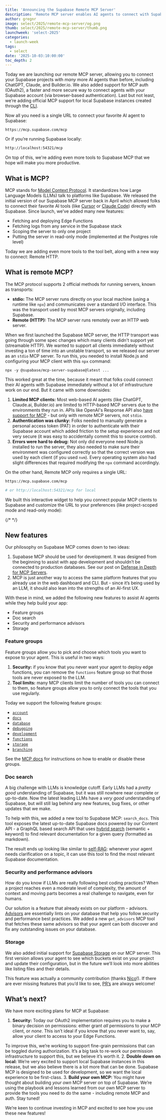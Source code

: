 ```yaml
---
title: 'Announcing the Supabase Remote MCP Server'
description: 'Remote MCP server enables AI agents to connect with Supabase projects.'
author: gregnr
image: select/2025/remote-mcp-server/og.png
thumb: select/2025/remote-mcp-server/thumb.png
launchweek: 'select-2025'
categories:
  - launch-week
tags:
  - select
date: '2025-10-03:10:00:00'
toc_depth: 2
---
```


Today we are launching our remote MCP server, allowing you to connect your Supabase projects with _many_ more AI agents than before, including ChatGPT, Claude, and Builder.io. We also added support for MCP auth (OAuth2), a faster and more secure way to connect agents with your Supabase account (via browser-based authentication). Last but not least, we’re adding official MCP support for local Supabase instances created through the [CLI](https://supabase.com/docs/guides/local-development/cli/getting-started).

Now all you need is a single URL to connect your favorite AI agent to Supabase:

```
https://mcp.supabase.com/mcp
```

Or if you’re running Supabase locally:

```bash
http://localhost:54321/mcp
```

On top of this, we're adding even more tools to Supabase MCP that we hope will make you more productive.

## What is MCP?

MCP stands for [Model Context Protocol](https://modelcontextprotocol.io/). It standardizes how Large Language Models (LLMs) talk to platforms like Supabase. We released the initial version of our Supabase MCP server back in April which allowed folks to connect their favorite AI tools (like [Cursor](https://www.cursor.com/) or [Claude Code](https://docs.anthropic.com/en/docs/claude-code/overview)) directly with Supabase. Since launch, we've added many new features:

- Fetching and deploying Edge Functions
- Fetching logs from any service in the Supabase stack
- Scoping the server to only one project
- Putting the server in read-only mode (implemented at the Postgres role level)

Today we are adding even more tools to the tool belt, along with a new way to connect: Remote HTTP.

## What is remote MCP?

The MCP protocol supports 2 official methods for running servers, known as transports:

- **stdio:** The MCP server runs directly on your local machine (using a runtime like `npx`) and communicates over a standard I/O interface. This was the transport used by most MCP servers originally, including Supabase.
- **Remote (HTTP):** The MCP server runs remotely over an HTTP web server.

When we first launched the Supabase MCP server, the HTTP transport was going through some spec changes which many clients didn't support yet (streamable HTTP). We wanted to support all clients immediately without investing a ton of time into an unstable transport, so we released our server as an `stdio` MCP server. To run this, you needed to install Node.js and configuring your MCP client with this `npx` command:

```
npx -y @supabase/mcp-server-supabase@latest ...
```

This worked great at the time, because it meant that folks could connect their AI agents with Supabase immediately without a lot of infrastructure work on our end. But it came with some downsides:

1. **Limited MCP clients:** Most web-based AI agents (like ChatGPT, Claude.ai, Builder.io) are limited to HTTP-based MCP servers due to the environments they run in. APIs like OpenAI's Response API also [have support for MCP](https://platform.openai.com/docs/guides/tools-remote-mcp) - but only with remote MCP servers, not `stdio`.
2. **Authentication was clunky:** Folks needed to manually generate a personal access token (PAT) in order to authenticate with their Supabase account which added friction to the setup experience and not very secure (it was easy to accidentally commit this to source control).
3. **Errors were hard to debug:** Not only did everyone need Node.js installed to run the server, they also needed to make sure their environment was configured correctly so that the correct version was used by each client (if you used `nvm`). Every operating system also had slight differences that required modifying the `npx` command accordingly.

On the other hand, Remote MCP only requires a single URL:

```bash
https://mcp.supabase.com/mcp

# or http://localhost:54321/mcp for local
```

We built this interactive widget to help you connect popular MCP clients to Supabase and customize the URL to your preferences (like project-scoped mode and read-only mode):

{/* _<Interactive MCP UI>_ */}

## New features

Our philosophy on Supabase MCP comes down to two ideas:

1. Supabase MCP should be used for development. It was designed from the beginning to assist with app development and shouldn’t be connected to production databases. See our post on [Defense in Depth for MCP Servers](https://supabase.com/blog/defense-in-depth-mcp).
2. MCP is just another way to access the same platform features that you already use in the web dashboard and CLI. But - since it’s being used by an LLM, it should also lean into the strengths of an AI-first UX.

With these in mind, we added the following new features to assist AI agents while they help build your app:

- Feature groups
- Doc search
- Security and performance advisors
- Storage

### Feature groups

Feature groups allow you to pick and choose which tools you want to expose to your agent. This is useful in two ways:

1. **Security:** if you know that you never want your agent to deploy edge functions, you can remove the `functions` feature group so that those tools are never exposed to the LLM.
2. **Tool limits:** many MCP clients limit the number of tools you can connect to them, so feature groups allow you to only connect the tools that you use regularly.

Today we support the following feature groups:

- [`account`](https://github.com/supabase-community/supabase-mcp#account)
- [`docs`](https://github.com/supabase-community/supabase-mcp#knowledge-base)
- [`database`](https://github.com/supabase-community/supabase-mcp#database)
- [`debugging`](https://github.com/supabase-community/supabase-mcp#debugging)
- [`development`](https://github.com/supabase-community/supabase-mcp#development)
- [`functions`](https://github.com/supabase-community/supabase-mcp#edge-functions)
- [`storage`](https://github.com/supabase-community/supabase-mcp#storage)
- [`branching`](https://github.com/supabase-community/supabase-mcp#branching-experimental-requires-a-paid-plan)

See the [MCP docs](https://supabase.com/docs/guides/getting-started/mcp) for instructions on how to enable or disable these groups.

### Doc search

A big challenge with LLMs is knowledge cutoff. Early LLMs had a _pretty good_ understanding of Supabase, but it was still nowhere near complete or up-to-date. Now the latest leading LLMs have a _very good_ understanding of Supabase, but will still lag behind any new features, bug fixes, or other updates that we make.

To help with this, we added a new tool to Supabase MCP: `search_docs`. This tool exposes the latest up-to-date Supabase docs powered by our Content API - a GraphQL based search API that uses [hybrid search](https://supabase.com/docs/guides/ai/hybrid-search) (semantic + keyword) to find relevant documentation for a given query (formatted as markdown).

The result ends up looking like similar to [self-RAG](https://arxiv.org/abs/2310.11511): whenever your agent needs clarification on a topic, it can use this tool to find the most relevant Supabase documentation.

### Security and performance advisors

How do you know if LLMs are really following best coding practices? When a project reaches even a moderate level of complexity, the amount of context and moving parts becomes a real challenge to navigate, even for humans.

Our solution is a feature that already exists on our platform - advisors. [Advisors](https://supabase.com/dashboard/project/_/advisors/security) are essentially lints on your database that help you follow security and performance best practices. We added a new `get_advisors` MCP tool that fetches these same advisors so that your agent can both discover and fix any outstanding issues on your database.

### Storage

We also added initial support for [Supabase Storage](https://supabase.com/docs/guides/storage) on our MCP server. This first version allows your agent to see which buckets exist on your project and update their configuration, but in the future we’ll look into more abilities like listing files and their details.

This feature was actually a community contribution (thanks [Nico](https://github.com/Ngineer101)!). If there are ever missing features that you’d like to see, [PR’s](https://github.com/supabase-community/supabase-mcp/issues/new/choose) are always welcome!

## What’s next?

We have more exciting plans for MCP at Supabase:

1. **Security:** Today our OAuth2 implementation requires you to make a binary decision on permissions: either grant _all_ permissions to your MCP client, or _none_. This isn’t ideal if you know that you never want to, say, allow your client to access to your Edge Functions.

To improve this, we’re working to support fine-grain permissions that can be toggled during authorization. It’s a big task to re-work our permission infrastructure to support this, but we believe it’s worth it. 2. **Double down on local:** We’re very excited to support local Supabase instances in this release, but we also believe there is a lot more that can be done. Supabase MCP is designed to be used for development, so we want the local experience to be first-class. 3. **Build your own MCP:** You might have thought about building _your own_ MCP server on top of Supabase. We’re using the playbook and lessons learned from our own MCP server to provide the tools you need to do the same - including remote MCP and auth. Stay tuned!

We’re keen to continue investing in MCP and excited to see how you use these new features!
